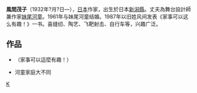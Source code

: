 {{Infobox writer <!-- see Template:Infobox writer -->
|name = 风间茂子
|image = 
|imagesize = 
|caption = 
|pseudonym = 
|birthname = 
|birthdate = {{Birth date|1932|||df=y}}
|birthplace = {{JPN}}[[新潟县|新潟县]]
|residence=
|occupation = [[作家|作家]]
|nationality = {{JPN}}
|ethnicity = 
|citizenship = 
|education = 
|alma_mater = 
|period = 
|genre = 
|subject = 
|movement =  
|notableworks = 
|spouse = [[妹尾河童|妹尾河童]]
|partner = 
|children = 
|relatives = 
|influences =  
|influenced = 
|awards =  
|signature = 
|website =  
}}
{{Japanese|japanese=風間 茂子|kana=|romaji=}}'''風間茂子'''（1932年?月?日—），[[日本|日本]]作家，出生於日本[[新潟縣|新潟縣]]。丈夫為舞台設計師兼作家[[妹尾河童|妹尾河童]]。1961年与妹尾河童结婚。1987年以旧姓风间发表《家事可以这么有趣！》一书。喜缝纫、陶艺、飞靶射击、自行车等，兴趣广泛。

==作品==
*{{lang|ja|なるほど家事の面白ブック}}（家事可以這麼有趣！）
*河童家庭大不同

[[Category:1932年出生|K]]